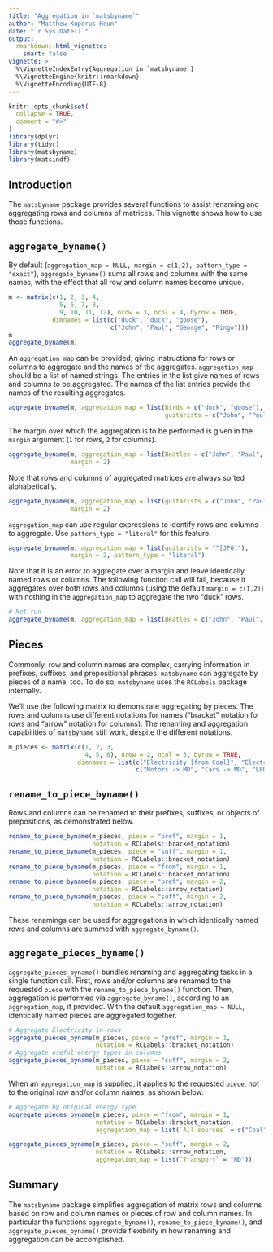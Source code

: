 ```yaml
---
title: "Aggregation in `matsbyname`"
author: "Matthew Kuperus Heun"
date: "`r Sys.Date()`"
output: 
  rmarkdown::html_vignette:
    smart: false
vignette: >
  %\VignetteIndexEntry{Aggregation in `matsbyname`}
  %\VignetteEngine{knitr::rmarkdown}
  %\VignetteEncoding{UTF-8}
---
```


```r
knitr::opts_chunk$set(
  collapse = TRUE,
  comment = "#>"
)
library(dplyr)
library(tidyr)
library(matsbyname)
library(matsindf)
```


## Introduction

The `matsbyname` package provides several
functions to assist renaming and aggregating rows and columns of matrices.
This vignette shows how to use those functions.


## `aggregate_byname()`

By default (`aggregation_map = NULL, margin = c(1,2), pattern_type = "exact"`),
`aggregate_byname()` sums all rows and columns with the same names, 
with the effect that all row and column names become unique.

```r
m <- matrix(c(1, 2, 3, 4, 
              5, 6, 7, 8, 
              9, 10, 11, 12), nrow = 3, ncol = 4, byrow = TRUE,
            dimnames = list(c("duck", "duck", "goose"), 
                            c("John", "Paul", "George", "Ringo")))
m
aggregate_byname(m)
```

An `aggregation_map` can be provided,
giving instructions for rows or columns to aggregate and 
the names of the aggregates.
`aggregation_map` should be a list of named strings.
The entries in the list give names of rows and columns to be aggregated.
The names of the list entries provide the names of the resulting aggregates.

```r
aggregate_byname(m, aggregation_map = list(birds = c("duck", "goose"), 
                                           guitarists = c("John", "Paul", "George")))
```

The margin over which the aggregation is to be performed 
is given in the `margin` argument
(`1` for rows, `2` for columns). 

```r
aggregate_byname(m, aggregation_map = list(Beatles = c("John", "Paul", "George", "Ringo")), 
                 margin = 2)
```

Note that rows and columns of aggregated matrices 
are always sorted alphabetically.

```r
aggregate_byname(m, aggregation_map = list(guitarists = c("John", "Paul", "George")), 
                 margin = 2)
```

`aggregation_map` can use regular expressions to identify rows and columns to aggregate.
Use `pattern_type = "literal"` for this feature.

```r
aggregate_byname(m, aggregation_map = list(guitarists = "^[JPG]"), 
                 margin = 2, pattern_type = "literal")
```


Note that it is an error to aggregate over a margin and leave 
identically named rows or columns. 
The following function call will fail, 
because it aggregates over both rows and columns
(using the default `margin = c(1,2)`)
with nothing in the `aggregation_map` to aggregate the two "duck" rows.

```r
# Not run
aggregate_byname(m, aggregation_map = list(Beatles = c("John", "Paul", "George", "Ringo")))
```



## Pieces

Commonly, row and column names are complex, 
carrying information 
in prefixes, suffixes, and prepositional phrases.
`matsbyname` can aggregate by pieces of a name, too.
To do so, `matsbyname` uses the `RCLabels` package internally.

We'll use the following matrix to demonstrate aggregating by pieces.
The rows and columns use different notations for names
("bracket" notation for rows and "arrow" notation for columns). 
The renaming and aggregation capabilities of `matsbyname`
still work, despite the different notations.

```r
m_pieces <- matrix(c(1, 2, 3,
                     4, 5, 6), nrow = 2, ncol = 3, byrow = TRUE, 
                   dimnames = list(c("Electricity [from Coal]", "Electricity [from Solar]"), 
                                   c("Motors -> MD", "Cars -> MD", "LED lamps -> Light")))
```


## `rename_to_piece_byname()`

Rows and columns can be renamed to their prefixes, suffixes, or objects of prepositions,
as demonstrated below.

```r
rename_to_piece_byname(m_pieces, piece = "pref", margin = 1, 
                       notation = RCLabels::bracket_notation)
rename_to_piece_byname(m_pieces, piece = "suff", margin = 1, 
                       notation = RCLabels::bracket_notation)
rename_to_piece_byname(m_pieces, piece = "from", margin = 1, 
                       notation = RCLabels::bracket_notation)
rename_to_piece_byname(m_pieces, piece = "pref", margin = 2,
                       notation = RCLabels::arrow_notation)
rename_to_piece_byname(m_pieces, piece = "suff", margin = 2,
                       notation = RCLabels::arrow_notation)
```

These renamings can be used for aggregations
in which identically named rows and columns are summed
with `aggregate_byname()`.


## `aggregate_pieces_byname()`

`aggregate_pieces_byname()` bundles 
renaming and aggregating tasks in a single function call.
First, rows and/or columns are renamed to the requested `piece`
with the `rename_to_piece_byname()` function.
Then, aggregation is performed via 
`aggregate_byname()`, according to an `aggregation_map`, if provided.
With the default `aggregation_map = NULL`, 
identically named pieces are aggregated together.

```r
# Aggregate Electricity in rows
aggregate_pieces_byname(m_pieces, piece = "pref", margin = 1, 
                        notation = RCLabels::bracket_notation)
# Aggregate useful energy types in columns
aggregate_pieces_byname(m_pieces, piece = "suff", margin = 2,
                        notation = RCLabels::arrow_notation)
```


When an `aggregation_map` is supplied,
it applies to the requested `piece`,
not to the original row and/or column names, as shown below.

```r
# Aggregate by original energy type
aggregate_pieces_byname(m_pieces, piece = "from", margin = 1, 
                        notation = RCLabels::bracket_notation, 
                        aggregation_map = list(`All sources` = c("Coal", "Solar")))

aggregate_pieces_byname(m_pieces, piece = "suff", margin = 2, 
                        notation = RCLabels::arrow_notation, 
                        aggregation_map = list(`Transport` = "MD"))
```


## Summary

The `matsbyname` package simplifies aggregation of matrix rows and columns
based on row and column names
or pieces of row and column names. 
In particular the functions
`aggregate_byname()`, 
`rename_to_piece_byname()`, and 
`aggregate_pieces_byname()`
provide flexibility in how renaming and aggregation can be accomplished.